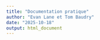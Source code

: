 ---
title: "Documentation pratique"
author: "Evan Lane et Tom Baudry"
date: "2025-10-18"
output: html_document
---
